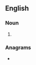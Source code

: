 ==English==

===Noun===
{{head|en|noun form}}

# {{plural of|oligo|lang=en}}

===Anagrams===
* {{anagrams|en|a=giloos|igloos|oglios}}